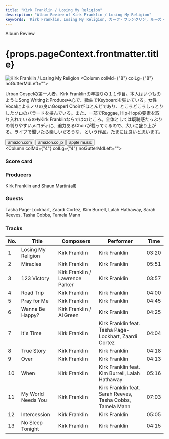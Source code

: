 ```yaml
---
title: "Kirk Franklin / Losing My Religion"
description: "Album Review of Kirk Franklin / Losing My Religion"
keywords: 'Kirk Franklin, Losing My Religion, カーク・フランクリン, ルーズ・マイ・リリジョン'
---
```




<p className="largeP">Album Review</p>
<h1 className="h1--no--margin">{props.pageContext.frontmatter.title}</h1>

<Row  className="image-card-group">
	<Column colMd={"4"} colLg={"4"} noGutterMdLeft="">
       <ImageCard>

![Kirk Franklin / Losing My Religion](../../images/cd/kfranklin3L.jpg) 
</ImageCard>
	</Column>
	<Column colMd={"8"} colLg={"8"} noGutterMdLeft="">
	  <p>
	  Urban Gospelの第一人者、Kirk Franklinの年振りの１１作目。本人はいつものようにSong WritingとProduce中心で、数曲でKeyboardを弾いている。女性Vocalによるノリの良いGosperl Choirがほとんどであり、ところどころしっとりしたソロのバラードを挟んでいる。また、一部でReggae, Hip-Hopの要素を取り入れているのもKirk Franklinならではのところ。全体としては既聴感たっぷりの判りやすいメロディに、迫力あるChoirが載ってくるので、大いに盛り上がる。ライブで聞いたら楽しいだろうな、という作品。たまには良いと思います。
		</p>
	  <div>
	    <Button href="https://amzn.to/32fYZuA" kind="primary" size="small" renderIcon={ArrowUpRight24}>
        amazon.com
      </Button>
      <Button href="https://amzn.to/2I6yq40" kind="secondary" size="small" renderIcon={ArrowUpRight24}>
        amazon.co.jp
      </Button>
			<Button href="https://apple.co/3mRLdpW" kind="tertiary" size="small" renderIcon={ArrowUpRight24}>
        apple music
      </Button>
	  </div>
		</Column>
</Row>
<Row >
	<Column colMd={"4"} colLg={"4"} noGutterMdLeft="">
<div>
  <h3>Score card</h3>
	<SliderJS1 value="5" />
  <SliderJS2 value="4" />
	<SliderJS3 value="1" />
  <SliderJS4 value="8" />
</div>
</Column>
<Column colMd={"8"} colLg={"8"} noGutterMdLeft="">
<div>
<h3>Producers</h3>
<p>
Kirk Franklin and Shaun Martin(all)
</p>
<h3>Guests</h3>
<p>
	Tasha Page-Lockhart, Zaardi Cortez, Kim Burrell, Lalah Hathaway, Sarah Reeves, Tasha Cobbs, Tamela Mann
</p>
</div>
</Column>
</Row>

<h3>Tracks</h3>

| No. |	 Title             |	 Composers                     |	 Performer                                                |	 Time	|
| --- |	------------------ | ------------------------------- | ---------------------------------------------------------- | ----- |
|	1	  |	Losing My Religion | Kirk Franklin                   | Kirk Franklin                                             	|	03:20 |
|	2	  |	Miracles           | Kirk Franklin                   | Kirk Franklin                                             	|	05:51 |
|	3	  |	123 Victory        | Kirk Franklin / Lawrence Parker | Kirk Franklin                                             	|	03:57 |
|	4	  |	Road Trip          | Kirk Franklin                   | Kirk Franklin                                             	|	04:00 |
|	5	  |	Pray for Me        | Kirk Franklin                   | Kirk Franklin                                             	|	04:45 |
|	6	  |	Wanna Be Happy?    | Kirk Franklin / Al Green        | Kirk Franklin                                             	|	04:25 |
|	7	  |	It's Time          | Kirk Franklin                   | Kirk Franklin feat. Tasha Page-Lockhart, Zaardi Cortez    	|	04:04 |
|	8	  |	True Story         | Kirk Franklin                   | Kirk Franklin                                             	|	04:18 |
|	9	  |	Over               | Kirk Franklin                   | Kirk Franklin                                             	|	04:13 |
|	10	|	When               | Kirk Franklin                   | Kirk Franklin feat. Kim Burrell, Lalah Hathaway           	|	05:16 |
|	11	|	My World Needs You | Kirk Franklin                   | Kirk Franklin feat. Sarah Reeves, Tasha Cobbs, Tamela Mann	|	07:03 |
|	12	|	Intercession       | Kirk Franklin                   | Kirk Franklin                                             	|	05:05 |
|	13	|	No Sleep Tonight   | Kirk Franklin                   | Kirk Franklin                                             	|	04:15 |
